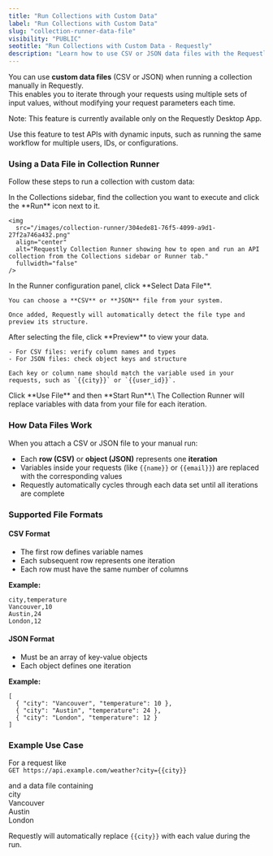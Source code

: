 ```yaml
---
title: "Run Collections with Custom Data"
label: "Run Collections with Custom Data"
slug: "collection-runner-data-file"
visibility: "PUBLIC"
seotitle: "Run Collections with Custom Data - Requestly"
description: "Learn how to use CSV or JSON data files with the Requestly Collection Runner to iterate requests with multiple input values."
---
```


You can use **custom data files** (CSV or JSON) when running a collection manually in Requestly.\
This enables you to iterate through your requests using multiple sets of input values, without modifying your request parameters each time.

<Note>
  Note: This feature is currently available only on the Requestly Desktop App.
</Note>

Use this feature to test APIs with dynamic inputs, such as running the same workflow for multiple users, IDs, or configurations.

### Using a Data File in Collection Runner

Follow these steps to run a collection with custom data:

<Steps>
  <Step title="Open Collection Runner">
    In the Collections sidebar, find the collection you want to execute and click the **Run** icon next to it.

    <img
      src="/images/collection-runner/304ede81-76f5-4099-a9d1-27f2a746a432.png"
      align="center"
      alt="Requestly Collection Runner showing how to open and run an API collection from the Collections sidebar or Runner tab."
      fullwidth="false"
    />
  </Step>
  <Step title="Select a Data File">
    In the Runner configuration panel, click **Select Data File**.

    You can choose a **CSV** or **JSON** file from your system.

    Once added, Requestly will automatically detect the file type and preview its structure.
  </Step>
  <Step title="Preview Data and Map Variables">
    After selecting the file, click **Preview** to view your data.

    - For CSV files: verify column names and types
    - For JSON files: check object keys and structure

    Each key or column name should match the variable used in your requests, such as `{{city}}` or `{{user_id}}`.
  </Step>
  <Step title="Start the Run">
    Click **Use File** and then **Start Run**.\
    The Collection Runner will replace variables with data from your file for each iteration.
  </Step>
</Steps>

### How Data Files Work

When you attach a CSV or JSON file to your manual run:

- Each **row (CSV)** or **object (JSON)** represents one **iteration**
- Variables inside your requests (like `{{name}}` or `{{email}}`) are replaced with the corresponding values
- Requestly automatically cycles through each data set until all iterations are complete

### Supported File Formats

#### CSV Format

- The first row defines variable names
- Each subsequent row represents one iteration
- Each row must have the same number of columns

**Example:**

```
city,temperature  
Vancouver,10  
Austin,24  
London,12
```

#### JSON Format

- Must be an array of key-value objects
- Each object defines one iteration

**Example:**

```
[  
  { "city": "Vancouver", "temperature": 10 },  
  { "city": "Austin", "temperature": 24 },  
  { "city": "London", "temperature": 12 }  
]
```

### Example Use Case

For a request like\
`GET https://api.example.com/weather?city={{city}}`

and a data file containing\
city\
Vancouver\
Austin\
London

Requestly will automatically replace `{{city}}` with each value during the run.